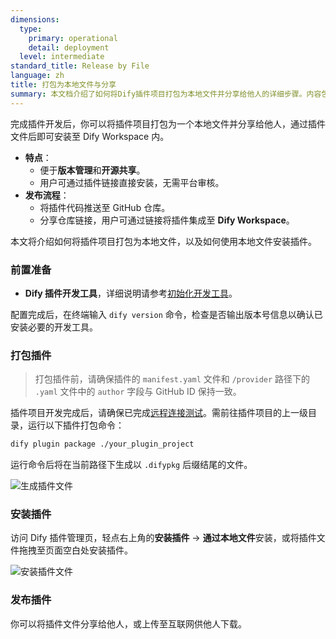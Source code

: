 ```yaml
---
dimensions:
  type:
    primary: operational
    detail: deployment
  level: intermediate
standard_title: Release by File
language: zh
title: 打包为本地文件与分享
summary: 本文档介绍了如何将Dify插件项目打包为本地文件并分享给他人的详细步骤。内容包括插件打包前的准备工作、使用Dify插件开发工具执行打包命令、生成的.difypkg文件的安装方式以及如何分享插件文件给其他用户。
---
```


完成插件开发后，你可以将插件项目打包为一个本地文件并分享给他人，通过插件文件后即可安装至 Dify Workspace 内。

* **特点**：
  * 便于**版本管理**和**开源共享**。
  * 用户可通过插件链接直接安装，无需平台审核。
* **发布流程**：
  * 将插件代码推送至 GitHub 仓库。
  * 分享仓库链接，用户可通过链接将插件集成至 **Dify Workspace**。

本文将介绍如何将插件项目打包为本地文件，以及如何使用本地文件安装插件。

### 前置准备

* **Dify 插件开发工具**，详细说明请参考[初始化开发工具](../quick-start/develop-plugins/initialize-development-tools.md)。

配置完成后，在终端输入 `dify version` 命令，检查是否输出版本号信息以确认已安装必要的开发工具。

### 打包插件

> 打包插件前，请确保插件的 `manifest.yaml` 文件和 `/provider` 路径下的 `.yaml` 文件中的 `author` 字段与 GitHub ID 保持一致。

插件项目开发完成后，请确保已完成[远程连接测试](../quick-start/develop-plugins/extension-plugin.md#tiao-shi-cha-jian)。需前往插件项目的上一级目录，运行以下插件打包命令：

```bash
dify plugin package ./your_plugin_project
```

运行命令后将在当前路径下生成以 `.difypkg` 后缀结尾的文件。

![生成插件文件](https://assets-docs.dify.ai/2024/12/98e09c04273eace8fe6e5ac976443cca.png)

### 安装插件

访问 Dify 插件管理页，轻点右上角的**安装插件** → **通过本地文件**安装，或将插件文件拖拽至页面空白处安装插件。

![安装插件文件](https://assets-docs.dify.ai/2024/12/8c31c4025a070f23455799f942b91a57.png)

### 发布插件

你可以将插件文件分享给他人，或上传至互联网供他人下载。